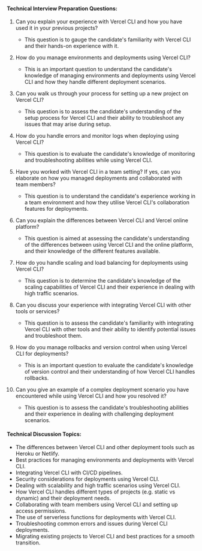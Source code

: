 

#### Technical Interview Preparation Questions:

1. Can you explain your experience with Vercel CLI and how you have used it in your previous projects?
    - This question is to gauge the candidate's familiarity with Vercel CLI and their hands-on experience with it.

2. How do you manage environments and deployments using Vercel CLI?
    - This is an important question to understand the candidate's knowledge of managing environments and deployments using Vercel CLI and how they handle different deployment scenarios.

3. Can you walk us through your process for setting up a new project on Vercel CLI?
    - This question is to assess the candidate's understanding of the setup process for Vercel CLI and their ability to troubleshoot any issues that may arise during setup.

4. How do you handle errors and monitor logs when deploying using Vercel CLI?
    - This question is to evaluate the candidate's knowledge of monitoring and troubleshooting abilities while using Vercel CLI.

5. Have you worked with Vercel CLI in a team setting? If yes, can you elaborate on how you managed deployments and collaborated with team members?
    - This question is to understand the candidate's experience working in a team environment and how they utilise Vercel CLI's collaboration features for deployments.

6. Can you explain the differences between Vercel CLI and Vercel online platform?
    - This question is aimed at assessing the candidate's understanding of the differences between using Vercel CLI and the online platform, and their knowledge of the different features available.

7. How do you handle scaling and load balancing for deployments using Vercel CLI?
    - This question is to determine the candidate's knowledge of the scaling capabilities of Vercel CLI and their experience in dealing with high traffic scenarios.

8. Can you discuss your experience with integrating Vercel CLI with other tools or services?
    - This question is to assess the candidate's familiarity with integrating Vercel CLI with other tools and their ability to identify potential issues and troubleshoot them.

9. How do you manage rollbacks and version control when using Vercel CLI for deployments?
    - This is an important question to evaluate the candidate's knowledge of version control and their understanding of how Vercel CLI handles rollbacks.

10. Can you give an example of a complex deployment scenario you have encountered while using Vercel CLI and how you resolved it?
    - This question is to assess the candidate's troubleshooting abilities and their experience in dealing with challenging deployment scenarios.

#### Technical Discussion Topics:

- The differences between Vercel CLI and other deployment tools such as Heroku or Netlify.
- Best practices for managing environments and deployments with Vercel CLI.
- Integrating Vercel CLI with CI/CD pipelines.
- Security considerations for deployments using Vercel CLI.
- Dealing with scalability and high traffic scenarios using Vercel CLI.
- How Vercel CLI handles different types of projects (e.g. static vs dynamic) and their deployment needs.
- Collaborating with team members using Vercel CLI and setting up access permissions.
- The use of serverless functions for deployments with Vercel CLI.
- Troubleshooting common errors and issues during Vercel CLI deployments.
- Migrating existing projects to Vercel CLI and best practices for a smooth transition.